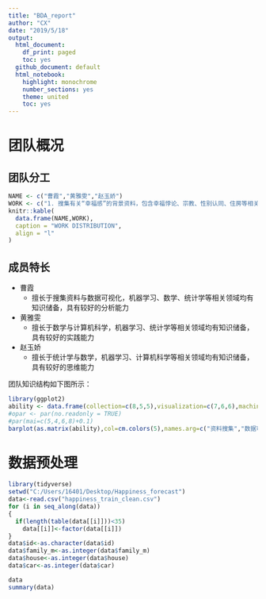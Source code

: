 ---
title: "BDA_report"
author: "CX"
date: "2019/5/18"
output:
  html_document:
    df_print: paged
    toc: yes
  github_document: default
  html_notebook:
    highlight: monochrome
    number_sections: yes
    theme: united
    toc: yes
---

# **团队概况**
## **团队分工**
```{r setup, message=FALSE,echo=FALSE}
NAME <- c("曹霞","黄雅雯","赵玉娇")
WORK <- c("1. 搜集有关“幸福感”的背景资料，包含幸福悖论、宗教、性别认同、住房等相关方面的背景  2. 主笔报告团队概况部分  3. 整理GitHub相关学习资料  4. 可视化分析教育、地域、社会认知等变量与主观幸福感的关系","1. 搜集有关“幸福感”的背景资料，包含政策、世界幸福感排名等相关资料  2. 主笔数据预处理部分  3. 可视化宗教信仰、生活方式、家庭状况等变量与主观幸福感的关系","1. 主笔问题背景部分  2. 搜集幸福感相关背景资料 3. 可视化身心健康、工作就业等变量与主观幸福感的关系")
knitr::kable(
  data.frame(NAME,WORK),
  caption = "WORK DISTRIBUTION",
  align = "l"
)
```

## **成员特长**
- 曹霞
  - 擅长于搜集资料与数据可视化，机器学习、数学、统计学等相关领域均有知识储备，具有较好的分析能力
- 黄雅雯
  - 擅长于数学与计算机科学，机器学习、统计学等相关领域均有知识储备，具有较好的实践能力
- 赵玉娇
  - 擅长于统计学与数学，机器学习、计算机科学等相关领域均有知识储备，具有较好的思维能力
  
团队知识结构如下图所示：


```{r ability, echo=FALSE}
library(ggplot2)
ability <- data.frame(collection=c(8,5,5),visualization=c(7,6,6),machine_learning=c(4,4,5),computer_science=c(6,7,6),statistic=c(6,5,7),math=c(4,6,6),row.names=c("曹霞","黄雅雯","赵玉娇"))
#opar <- par(no.readonly = TRUE)
#par(mai=c(5,4,6,8)+0.1)
barplot(as.matrix(ability),col=cm.colors(5),names.arg=c("资料搜集","数据可视化","机器学习","计算机科学","统计学","数学"),legend=rownames(ability),args.legend=c(x=8,y=22.1),cex.names = 0.7,xlab="团队技能")


```

# **数据预处理**

```{r read_data,message=FALSE}
library(tidyverse)
setwd("C:/Users/16401/Desktop/Happiness_forecast")
data<-read.csv("happiness_train_clean.csv")
for (i in seq_along(data))
{
  if(length(table(data[[i]]))<35)
    data[[i]]<-factor(data[[i]])
}
data$id<-as.character(data$id)
data$family_m<-as.integer(data$family_m)
data$house<-as.integer(data$house)
data$car<-as.integer(data$car)

data
summary(data)
```

